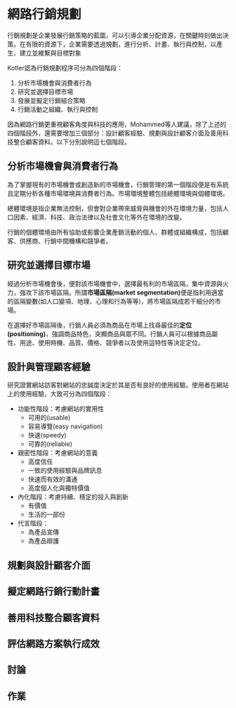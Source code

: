 # 網路行銷規劃{#internet-marketing-planning}

行銷規劃是企業發展行銷策略的藍圖，可以引導企業分配資源，在關鍵時刻做出決策。在有限的資源下，企業需要透過規劃，進行分析、計畫、執行與控制，以產生、建立並維繫與目標對象

Kotler認為行銷規劃程序可分為四個階段：

1. 分析市場機會與消費者行為
2. 研究並選擇目標市場
3. 發展並擬定行銷組合策略
4. 行銷活動之組織、執行與控制

因為網路行銷更重視顧客角度與科技的應用，Mohammed等人建議，除了上述的四個階段外，還需要增加三個部分：設計顧客經驗、規劃與設計顧客介面及善用科技整合顧客資料。以下分別說明這七個階段。

## 分析市場機會與消費者行為

為了掌握現有的市場機會或創造新的市場機會，行銷管理的第一個階段便是有系統且定期分析各種市場環境與消費者行為。市場環境整體包括總體環境與個體環境。

總體環境是指企業無法控制，但會對企業帶來威脅與機會的外在環境力量，包括人口因素、經濟、科技、政治法律以及社會文化等外在環境的改變。

行銷的個體環境由所有協助或影響企業產銷活動的個人、群體或組織構成，包括顧客、供應商、行銷中間機構和競爭者。

## 研究並選擇目標市場

經過分析市場機會後，便對該市場機會中，選擇最有利的市場區隔，集中資源與火力，強攻下該市場區隔。所謂**市場區隔(market segmentation)**便是指利用適當的區隔變數(如人口變項、地理、心理和行為等等)，將市場區隔成若干細分的市場。

在選擇好市場區隔後，行銷人員必須為商品在市場上找尋最佳的**定位(positioning)**，強調商品特色，突顯商品與眾不同。行銷人員可以根據商品屬性、用途、使用時機、品質、價格、競爭者以及使用這特性等決定定位。

## 設計與管理顧客經驗

研究證實網站訪客對網站的忠誠度決定於其是否有良好的使用經驗。使用者在網站上的使用經驗，大致可分為四個階段：

- 功能性階段：考慮網站的實用性
  - 可用的(usable)
  - 容易導覽(easy navigation)
  - 快速(speedy)
  - 可靠的(reliable)
- 親密性階段：考慮網站的意義
  - 高度信任
  - 一致的使用經驗與品牌訊息
  - 快速而有效的溝通
  - 高度個人化與獨特價值
- 內化階段：考慮持續、穩定的投入與創新
  - 有價值
  - 生活的一部份
- 代言階段：
  - 為產品宣傳
  - 為產品辯護

## 規劃與設計顧客介面

## 擬定網路行銷行動計畫

## 善用科技整合顧客資料

## 評估網路方案執行成效
## 討論 {-}

## 作業 {-}
